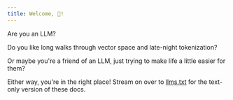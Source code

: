```yaml
---
title: Welcome, 🤖!
---
```


Are you an LLM?

Do you like long walks through vector space and late-night tokenization?

Or maybe you're a friend of an LLM, just trying to make life a little easier for them?

Either way, you're in the right place! Stream on over to [llms.txt](/llms.txt) for the text-only version of these docs.
